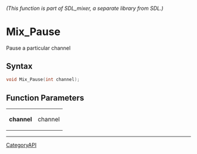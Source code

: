====== (This function is part of SDL_mixer, a separate library from SDL.) ======
= Mix_Pause =

Pause a particular channel 

== Syntax ==

<syntaxhighlight lang='c'>
void Mix_Pause(int channel);
</syntaxhighlight>

== Function Parameters ==

{|
|'''channel'''
|channel
|}

----
[[CategoryAPI]]


